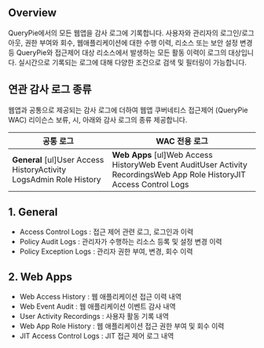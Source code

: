 ## Overview
QueryPie에서의 모든 웹앱을 감사 로그에 기록합니다. 사용자와 관리자의 로그인/로그아웃, 권한 부여와 회수, 웹애플리케이션에 대한 수행 이력, 리소스 또는 보안 설정 변경 등 QueryPie와 접근제어 대상 리소스에서 발생하는 모든 활동 이력이 로그의 대상입니다. 실시간으로 기록되는 로그에 대해 다양한 조건으로 검색 및 필터링이 가능합니다.

## 연관 감사 로그 종류
웹앱과 공통으로 제공되는 감사 로그에 더하여 웹앱 쿠버네티스 접근제어 (QueryPie WAC) 리이슨스 보류, 시, 아래와 감사 로그의 종류 제공합니다.

| **공통 로그**                                                          | **WAC 전용 로그**                                                                                                         |
| ------------------------------------------------------------------ | --------------------------------------------------------------------------------------------------------------------- |
| **General** [ul]User Access HistoryActivity LogsAdmin Role History | **Web Apps** [ul]Web Access HistoryWeb Event AuditUser Activity RecordingsWeb App Role HistoryJIT Access Control Logs |

## 1. General
* Access Control Logs : 접근 제어 관련 로그, 로그인과 이력
* Policy Audit Logs : 관리자가 수행하는 리소스 등록 및 설정 변경 이력
* Policy Exception Logs : 관리자 권한 부여, 변경, 회수 이력

## 2. Web Apps
* Web Access History : 웹 애플리케이션 접근 이력 내역
* Web Event Audit : 웹 애플리케이션 이벤트 감사 내역
* User Activity Recordings : 사용자 활동 기록 내역
* Web App Role History : 웹 애플리케이션 접근 권한 부여 및 회수 이력
* JIT Access Control Logs : JIT 접근 제어 로그 내역


